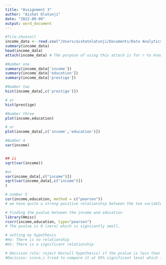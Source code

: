 ```yaml
---
title: "Assignment 3"
author: "Aishat Olatunji"
date: "2022-09-09"
output: word_document
---
```


```r
#file.choose()
income_data <- read.csv("/Users/aishatolatunji/Documents/Data Analytics/Income Data.csv")
summary(income_data)
head(income_data)
attach(income_data) # The purpose of using this attach is for r to know all the variables present in my data.
```
```r
#Number one
summary(income_data['income'])
summary(income_data['education'])
summary(income_data['prestige'])
```
```r
#Number two
hist(income_data[,c('prestige')])

# or
hist(prestige)


```
```r
#Number three
plot(income,education)

# or
plot(income_data[,c('income','education')])
```
```r
#Number 4
var(income)


## ii
sqrt(var(income))

#or
var(income_data[,c("income")])
sqrt(var(income_data[,c("income")])
)
```

```r
# number 5
cor(income,education, method = c("pearson"))
# we have quite a strong positive relationship between the two variables i.e the income and education.

# Finding the pvalue between the income and education
library(Hmisc)
rcorr(income,education, type="pearson")
# The pvalue is 0 (zero) which is signicantly small, 

# setting my hypothesis
#Ho: There is no relationship
#H1: There is a significant relationship

# Decision rule: reject Ho(null hypothesis) if the pvalue is less than alpha(0.05) otherwise do not reject Ho
#Decision: since,i tried to compare it at 95% significant level which is also less than my alpha(0.05). therefore i reject the null hypothesis and conclude that  this result shows that there is a significant and positive relationship between the two variables.



```
